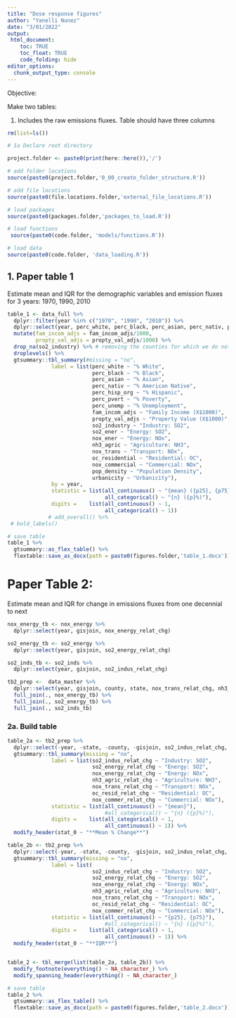 ```yaml
---
title: "Dose response figures"
author: "Yanelli Nunez"
date: "3/01/2022"
output:
 html_document:
    toc: TRUE
    toc_float: TRUE
    code_folding: hide
editor_options: 
  chunk_output_type: console
---
```



Objective:  

Make two tables: 

1) Includes the raw emissions fluxes. Table should have three columns

```r

rm(list=ls())

# 1a Declare root directory

project.folder <- paste0(print(here::here()),'/')

# add folder locations
source(paste0(project.folder,'0_00_create_folder_structure.R'))

# add file locations
source(paste0(file.locations.folder,'external_file_locations.R'))

# load packages
source(paste0(packages.folder,'packages_to_load.R'))

# load functions
 source(paste0(code.folder, 'models/functions.R'))

# load data
source(paste0(code.folder, 'data_loading.R'))

```


## 1. Paper table 1

Estimate mean and IQR for the demographic variables and emission fluxes for 3 years: 1970, 1990, 2010

```r

table_1 <- data_full %>%
  dplyr::filter(year %in% c("1970", "1990", "2010")) %>%
  dplyr::select(year, perc_white, perc_black, perc_asian, perc_nativ, perc_hisp_org, perc_pvert, perc_unemp, fam_incom_adjs, propty_val_adjs, so2_industry, so2_ener, nox_ener, nh3_agric, nox_trans, oc_residential, nox_commercial, pop_density, urbanicity) %>%
  mutate(fam_incom_adjs = fam_incom_adjs/1000,
         propty_val_adjs = propty_val_adjs/1000) %>%
  drop_na(so2_industry) %>% # removing the counties for which we do not have exposure (5 counties)
  droplevels() %>%
  gtsummary::tbl_summary(#missing = "no",
              label = list(perc_white ~ "% White",
                           perc_black ~ "% Black",
                           perc_asian ~ "% Asian",
                           perc_nativ ~ "% American Native",
                           perc_hisp_org ~ "% Hispanic",
                           perc_pvert ~ "% Poverty",
                           perc_unemp ~ "% Unemployment",
                           fam_incom_adjs ~ "Family Income (X$1000)",
                           propty_val_adjs ~ "Property Value (X$1000)",
                           so2_industry ~ "Industry: SO2",
                           so2_ener ~ "Energy: SO2",
                           nox_ener ~ "Energy: NOx",
                           nh3_agric ~ "Agriculture: NH3",
                           nox_trans ~ "Transport: NOx",
                           oc_residential ~ "Residential: OC",
                           nox_commercial ~ "Commercial: NOx",
                           pop_density ~ "Population Density",
                           urbanicity ~ "Urbanicity"),
              by = year,
              statistic = list(all_continuous() ~ "{mean} ({p25}, {p75})",
                               all_categorical() ~ "{n} ({p}%)"),
              digits =    list(all_continuous() ~ 1,
                               all_categorical() ~ 1))
             # add_overall() %>%
 # bold_labels()

# save table
table_1 %>%
  gtsummary::as_flex_table() %>%
  flextable::save_as_docx(path = paste0(figures.folder,'table_1.docx'))

```

# Paper Table 2: 

Estimate mean and IQR for change in emissions fluxes from one decennial to next

```r

nox_energy_tb <- nox_energy %>%
  dplyr::select(year, gisjoin, nox_energy_relat_chg)

so2_energy_tb <- so2_energy %>%
  dplyr::select(year, gisjoin, so2_energy_relat_chg)

so2_inds_tb <- so2_inds %>%
  dplyr::select(year, gisjoin, so2_indus_relat_chg)

tb2_prep <-  data_master %>%
  dplyr::select(year, gisjoin, county, state, nox_trans_relat_chg, nh3_agric_relat_chg, oc_resid_relat_chg, nox_commer_relat_chg) %>%
  full_join(., nox_energy_tb) %>%
  full_join(., so2_energy_tb) %>%
  full_join(., so2_inds_tb) 

```


### 2a. Build table 

```r

table_2a <- tb2_prep %>%
  dplyr::select(-year, -state, -county, -gisjoin, so2_indus_relat_chg, so2_energy_relat_chg, nox_energy_relat_chg, nh3_agric_relat_chg, nox_trans_relat_chg, oc_resid_relat_chg, nox_commer_relat_chg) %>%
  gtsummary::tbl_summary(missing = "no",
              label = list(so2_indus_relat_chg ~ "Industry: SO2",
                           so2_energy_relat_chg ~ "Energy: SO2",
                           nox_energy_relat_chg ~ "Energy: NOx",
                           nh3_agric_relat_chg ~ "Agriculture: NH3",
                           nox_trans_relat_chg ~ "Transport: NOx",
                           oc_resid_relat_chg ~ "Residential: OC",
                           nox_commer_relat_chg ~ "Commercial: NOx"),
              statistic = list(all_continuous() ~ "{mean}"),
                               #all_categorical() ~ "{n} ({p}%)"),
              digits =    list(all_categorical() ~ 1,
                               all_continuous() ~ 1)) %>%
  modify_header(stat_0 ~ "**Mean % Change**")

table_2b <- tb2_prep %>%
  dplyr::select(-year, -state, -county, -gisjoin, so2_indus_relat_chg, so2_energy_relat_chg, nox_energy_relat_chg, nh3_agric_relat_chg, nox_trans_relat_chg, oc_resid_relat_chg, nox_commer_relat_chg) %>%
  gtsummary::tbl_summary(missing = "no",
              label = list(
                           so2_indus_relat_chg ~ "Industry: SO2",
                           so2_energy_relat_chg ~ "Energy: SO2",
                           nox_energy_relat_chg ~ "Energy: NOx",
                           nh3_agric_relat_chg ~ "Agriculture: NH3",
                           nox_trans_relat_chg ~ "Transport: NOx",
                           oc_resid_relat_chg ~ "Residential: OC",
                           nox_commer_relat_chg ~ "Commercial: NOx"),
              statistic = list(all_continuous() ~ "{p25}, {p75}"),
                               #all_categorical() ~ "{n} ({p}%)"),
              digits =    list(all_categorical() ~ 1,
                               all_continuous() ~ 1)) %>%
  modify_header(stat_0 ~ "**IQR**")


table_2 <- tbl_merge(list(table_2a, table_2b)) %>%
  modify_footnote(everything() ~ NA_character_) %>%
  modify_spanning_header(everything() ~ NA_character_)

# save table
table_2 %>%
  gtsummary::as_flex_table() %>%
  flextable::save_as_docx(path = paste0(figures.folder,'table_2.docx'))

```
